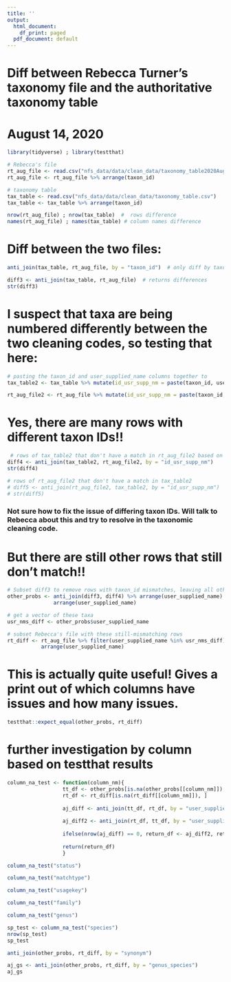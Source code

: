 ```yaml
---
title: ''
output:
  html_document:
    df_print: paged
  pdf_document: default
---
```

#  Diff between Rebecca Turner's taxonomy file and the authoritative taxonomy table
#  August 14, 2020


```r
library(tidyverse) ; library(testthat)
```

```r
# Rebecca's file
rt_aug_file <- read.csv("nfs_data/data/clean_data/taxonomy_table2020Aug12b.csv")
rt_aug_file <- rt_aug_file %>% arrange(taxon_id)

# taxonomy table
tax_table <- read.csv("nfs_data/data/clean_data/taxonomy_table.csv")
tax_table <- tax_table %>% arrange(taxon_id)

nrow(rt_aug_file) ; nrow(tax_table)  #  rows difference
names(rt_aug_file) ; names(tax_table) # column names difference
```


# Diff between the two files:

```r
anti_join(tax_table, rt_aug_file, by = "taxon_id")  # only diff by taxon_id

diff3 <- anti_join(tax_table, rt_aug_file)  # returns differences
str(diff3)
```


# I suspect that taxa are being numbered differently between the two cleaning codes, so testing that here:
```r
# pasting the taxon_id and user_supplied_name columns together to 
tax_table2 <- tax_table %>% mutate(id_usr_supp_nm = paste(taxon_id, user_supplied_name))

rt_aug_file2 <- rt_aug_file %>% mutate(id_usr_supp_nm = paste(taxon_id, user_supplied_name))
```

# Yes, there are many rows with different taxon IDs!!
```r
 # rows of tax_table2 that don't have a match in rt_aug_file2 based on the pasted-together column
diff4 <- anti_join(tax_table2, rt_aug_file2, by = "id_usr_supp_nm")
str(diff4)

# rows of rt_aug_file2 that don't have a match in tax_table2
# diff5 <- anti_join(rt_aug_file2, tax_table2, by = "id_usr_supp_nm") 
# str(diff5)
```
### Not sure how to fix the issue of differing taxon IDs.  Will talk to Rebecca about this and try to resolve in the taxonomic cleaning code.


# But there are still other rows that still don't match!!
```r
# Subset diff3 to remove rows with taxon_id mismatches, leaving all other mismatches
other_probs <- anti_join(diff3, diff4) %>% arrange(user_supplied_name) %>% 
               arrange(user_supplied_name)

# get a vector of these taxa
usr_nms_diff <- other_probs$user_supplied_name

# subset Rebecca's file with these still-mismatching rows
rt_diff <- rt_aug_file %>% filter(user_supplied_name %in% usr_nms_diff) %>% 
           arrange(user_supplied_name)
```

# This is actually quite useful!  Gives a print out of which columns have issues and how many issues.
```r
testthat::expect_equal(other_probs, rt_diff)   
```

# further investigation by column based on testthat results
```r
column_na_test <- function(column_nm){
                  tt_df <- other_probs[is.na(other_probs[[column_nm]]), ]
                  rt_df <- rt_diff[is.na(rt_diff[[column_nm]]), ]
               
                  aj_diff <- anti_join(tt_df, rt_df, by = "user_supplied_name")
                  
                  aj_diff2 <- anti_join(rt_df, tt_df, by = "user_supplied_name")
                    
                  ifelse(nrow(aj_diff) == 0, return_df <- aj_diff2, return_df <- aj_diff)
                 
                  return(return_df)
                  }

```

```r
column_na_test("status")
```

```r
column_na_test("matchtype")
```

```r
column_na_test("usagekey")
```

```r
column_na_test("family")
```

```r
column_na_test("genus")
```

```r
sp_test <- column_na_test("species")
nrow(sp_test)
sp_test
```

```r
anti_join(other_probs, rt_diff, by = "synonym")
```

```r
aj_gs <- anti_join(other_probs, rt_diff, by = "genus_species")
aj_gs
```








